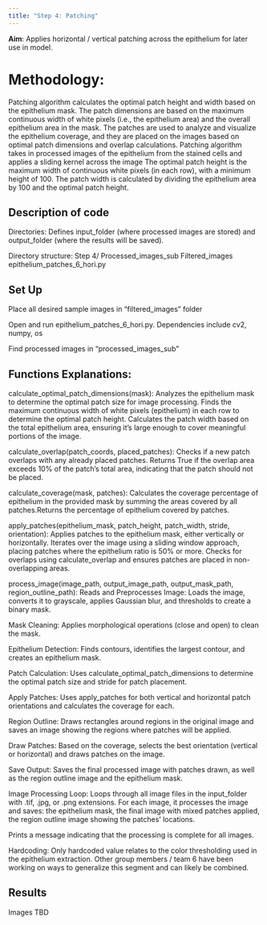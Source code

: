 ```yaml
---
title: "Step 4: Patching"
---
```



**Aim**: Applies horizontal / vertical patching across the epithelium for later use in model. 

# **Methodology**: 

Patching algorithm calculates the optimal patch height and width based on the epithelium mask. The patch dimensions are based on the maximum continuous width of white pixels (i.e., the epithelium area) and the overall epithelium area in the mask. 
The patches are used to analyze and visualize the epithelium coverage, and they are placed on the images based on optimal patch dimensions and overlap calculations.
Patching algorithm takes in processed images of the epithelium from the stained cells and applies a sliding kernel across the image
The optimal patch height is the maximum width of continuous white pixels (in each row), with a minimum height of 100. The patch width is calculated by dividing the epithelium area by 100 and the optimal patch height.

## Description of code

Directories: Defines input_folder (where processed images are stored) and output_folder (where the results will be saved).

Directory structure: Step 4/
	Processed_images_sub
	Filtered_images
	epithelium_patches_6_hori.py

## Set Up


Place all desired sample images in “filtered_images” folder

Open and run epithelium_patches_6_hori.py. Dependencies include cv2, numpy, os

Find processed images in “processed_images_sub”


## Functions Explanations: 

calculate_optimal_patch_dimensions(mask):
Analyzes the epithelium mask to determine the optimal patch size for image processing. Finds the maximum continuous width of white pixels (epithelium) in each row to determine the optimal patch height. Calculates the patch width based on the total epithelium area, ensuring it's large enough to cover meaningful portions of the image.

calculate_overlap(patch_coords, placed_patches):
Checks if a new patch overlaps with any already placed patches. Returns True if the overlap area exceeds 10% of the patch's total area, indicating that the patch should not be placed.

calculate_coverage(mask, patches):
Calculates the coverage percentage of epithelium in the provided mask by summing the areas covered by all patches.Returns the percentage of epithelium covered by patches.

apply_patches(epithelium_mask, patch_height, patch_width, stride, orientation):
Applies patches to the epithelium mask, either vertically or horizontally. Iterates over the image using a sliding window approach, placing patches where the epithelium ratio is 50% or more. Checks for overlaps using calculate_overlap and ensures patches are placed in non-overlapping areas.

process_image(image_path, output_image_path, output_mask_path, region_outline_path):
Reads and Preprocesses Image: Loads the image, converts it to grayscale, applies Gaussian blur, and thresholds to create a binary mask.

Mask Cleaning:
Applies morphological operations (close and open) to clean the mask.

Epithelium Detection:
Finds contours, identifies the largest contour, and creates an epithelium mask.

Patch Calculation:
Uses calculate_optimal_patch_dimensions to determine the optimal patch size and stride for patch placement.

Apply Patches:
Uses apply_patches for both vertical and horizontal patch orientations and calculates the coverage for each.

Region Outline:
Draws rectangles around regions in the original image and saves an image showing the regions where patches will be applied.

Draw Patches:
Based on the coverage, selects the best orientation (vertical or horizontal) and draws patches on the image.

Save Output:
Saves the final processed image with patches drawn, as well as the region outline image and the epithelium mask.

Image Processing Loop:
Loops through all image files in the input_folder with .tif, .jpg, or .png extensions. For each image, it processes the image and saves: the epithelium mask, the final image with mixed patches applied, the region outline image showing the patches' locations.

Prints a message indicating that the processing is complete for all images.


Hardcoding:
Only hardcoded value relates to the color thresholding used in the epithelium extraction. Other group members / team 6 have been working on ways to generalize this segment and can likely be combined.


## Results

Images TBD

